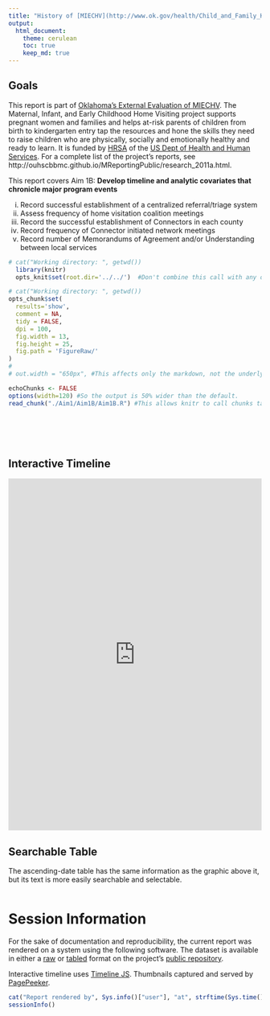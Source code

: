 ```yaml
---
title: "History of [MIECHV](http://www.ok.gov/health/Child_and_Family_Health/Family_Support_and_Prevention_Service/MIECHV_Program_-_Federal_Home_Visiting_Grant/MIECHV_Program_Resources/index.html) in Oklahoma"
output:
  html_document:
    theme: cerulean
    toc: true
    keep_md: true
---
```


## Goals
This report is part of [Oklahoma's External Evaluation of MIECHV](http://ouhscbbmc.github.io/MReportingPublic).  The Maternal, Infant, and Early Childhood Home Visiting project supports pregnant women and families and helps at-risk parents of children from birth to kindergarten entry tap the resources and hone the skills they need to raise children who are physically, socially and emotionally healthy and ready to learn.  It is funded by [HRSA](http://mchb.hrsa.gov/programs/homevisiting/) of the [US Dept of Health and Human Services](http://www.hhs.gov/).  For a complete list of the project's reports, see http://ouhscbbmc.github.io/MReportingPublic/research_2011a.html.

This report covers Aim 1B: 
**Develop timeline and analytic covariates that chronicle major program events**

 i.	Record successful establishment of a centralized referral/triage system
 ii. Assess frequency of home visitation coalition meetings
 iii.	Record the successful establishment of Connectors in each county
 iv. Record frequency of Connector initiated network meetings 
 v.	Record number of Memorandums of Agreement and/or Understanding between local services
 


<!--  Set the working directory to the repository's base directory; this assumes the report is nested inside of two directories.-->
```r
# cat("Working directory: ", getwd())
  library(knitr)
  opts_knit$set(root.dir='../../')  #Don't combine this call with any other chunk -especially one that uses file paths.
```

<!-- Set the report-wide options, and point to the external code file. -->
```r
# cat("Working directory: ", getwd())
opts_chunk$set(
  results='show', 
  comment = NA, 
  tidy = FALSE,
  dpi = 100,
  fig.width = 13, 
  fig.height = 25, 
  fig.path = 'FigureRaw/'
)
# 
# out.width = "650px", #This affects only the markdown, not the underlying png file.  The height will be scaled appropriately.

echoChunks <- FALSE
options(width=120) #So the output is 50% wider than the default.
read_chunk("./Aim1/Aim1B/Aim1B.R") #This allows knitr to call chunks tagged in the underlying *.R file.
```
<!-- Load the packages.  Suppress the output when loading packages. --> 
```r
```

<!-- Load any Global functions and variables declared in the R file.  Suppress the output. --> 
```r
```

<!-- Declare any global functions specific to a Rmd output.  Suppress the output. --> 
```r
```

<!-- Load the datasets.   -->
```r
```

<!-- Tweak the datasets.   -->
```r
```

## Interactive Timeline

<iframe src='https://cdn.knightlab.com/libs/timeline/latest/embed/index.html?source=1W378rcBIvRdFRIf5owQE0n_54phb7jZWD8P9V3i5TWI&font=Bevan-PotanoSans&maptype=toner&lang=en&start_zoom_adjust=-2&height=700' width='100%' height='700' frameborder='0'></iframe>


## Searchable Table
The ascending-date table has the same information as the graphic above it, but its text is more easily searchable and selectable.
```r
```

# Session Information
For the sake of documentation and reproducibility, the current report was rendered on a system using the following software.  The dataset is available in either a [raw](https://raw.githubusercontent.com/OuhscBbmc/MReportingPublic/master/DataPhiFree/Raw/MiechvProgressTimeline.csv) or [tabled](https://github.com/OuhscBbmc/MReportingPublic/blob/master/DataPhiFree/Raw/MiechvProgressTimeline.csv) format on the project's [public repository](https://github.com/OuhscBbmc/MReportingPublic).

Interactive timeline uses [Timeline JS](http://timeline.knightlab.com/).  Thumbnails captured and served by [PagePeeker](http://pagepeeker.com/about/).

```r
cat("Report rendered by", Sys.info()["user"], "at", strftime(Sys.time(), "%Y-%m-%d, %H:%M %z"))
sessionInfo()
```
